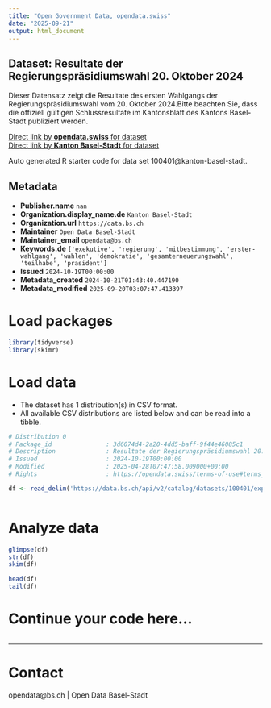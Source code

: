 ```yaml
---
title: "Open Government Data, opendata.swiss"
date: "2025-09-21"
output: html_document
---
```


## Dataset: Resultate der Regierungspräsidiumswahl 20. Oktober 2024

Dieser Datensatz zeigt die Resultate des ersten Wahlgangs der Regierungspräsidiumswahl vom 20. Oktober 2024.Bitte beachten Sie, dass die offiziell gültigen Schlussresultate im Kantonsblatt des Kantons Basel-Stadt publiziert werden.

[Direct link by **opendata.swiss** for dataset](https://opendata.swiss/de/dataset/resultate-der-regierungsprasidiumswahl-20-oktober-2024)<br>
[Direct link by **Kanton Basel-Stadt** for dataset](https://data.bs.ch/explore/dataset/100401/)

Auto generated R starter code for data set 100401@kanton-basel-stadt.

## Metadata

- **Publisher.name** `nan`
- **Organization.display_name.de** `Kanton Basel-Stadt`
- **Organization.url** `https://data.bs.ch`
- **Maintainer** `Open Data Basel-Stadt`
- **Maintainer_email** `opendata@bs.ch`
- **Keywords.de** `['exekutive', 'regierung', 'mitbestimmung', 'erster-wahlgang', 'wahlen', 'demokratie', 'gesamterneuerungswahl', 'teilhabe', 'prasident']`
- **Issued** `2024-10-19T00:00:00`
- **Metadata_created** `2024-10-21T01:43:40.447190`
- **Metadata_modified** `2025-09-20T03:07:47.413397`


# Load packages

```r

library(tidyverse)
library(skimr)

```

# Load data

-   The dataset has 1 distribution(s) in CSV format.
-   All available CSV distributions are listed below and can be read into a tibble.

```r

# Distribution 0
# Package_id               : 3d6074d4-2a20-4dd5-baff-9f44e46085c1
# Description              : Resultate der Regierungspräsidiumswahl 20. Oktober 2024 (csv)
# Issued                   : 2024-10-19T00:00:00
# Modified                 : 2025-04-28T07:47:58.009000+00:00
# Rights                   : https://opendata.swiss/terms-of-use#terms_by

df <- read_delim('https://data.bs.ch/api/v2/catalog/datasets/100401/exports/csv?use_labels=true')



```

# Analyze data

```r

glimpse(df)
str(df)
skim(df)

head(df)
tail(df)

```

# Continue your code here...

```r

```

------------------------------------------------------------------------

# Contact

opendata@bs.ch | Open Data Basel-Stadt
